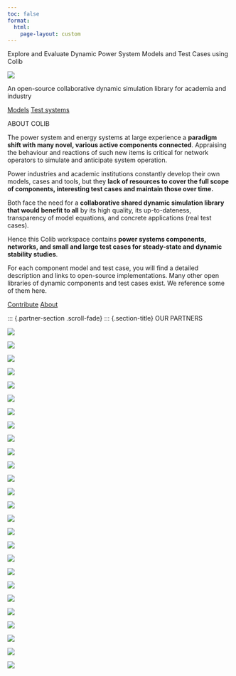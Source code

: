 ```yaml
---
toc: false
format:
  html:
    page-layout: custom
---
```


::: {.main-header}
::: {.hero-banner}
::: {.hero-content}
::: {.hero-text .fade-in-right}
Explore and Evaluate Dynamic Power System Models and Test Cases using Colib
:::
::: {.hero-image .fade-in-left}
![](assets/img/HVDC_model_modelica.png){.hero-diagram}
:::
:::
::: {.hero-subcontent .fade-in-up}
::: {.hero-subcontent-text}
An open-source collaborative dynamic simulation library for academia and industry
:::
::: {.button-group}
[Models](models/index.qmd){.btn-main} [Test systems](testCases/index.qmd){.btn-main}
:::
:::
:::
:::

::: {.section-content}
::: {.section-title .scroll-fade}
ABOUT COLIB
:::

::: {.flex-row .scroll-fade}
::: {.col-md-6 .scroll-fade}
The power system and energy systems at large experience a **paradigm shift with many novel, various active components connected**. Appraising the behaviour and reactions of such new items is critical for network operators to simulate and anticipate system operation.

Power industries and academic institutions constantly develop their own models, cases and tools, but they **lack of resources to cover the full scope of components, interesting test cases and maintain those over time.**
:::
::: {.col-md-6 .scroll-fade}
Both face the need for a **collaborative shared dynamic simulation library that would benefit to all** by its high quality, its up-to-dateness, transparency of model equations, and concrete applications (real test cases).

Hence this Colib workspace contains **power systems components, networks, and small and large test cases for steady-state and dynamic stability studies**.
:::
:::

::: {.scroll-fade}
For each component model and test case, you will find a detailed description and links to open-source implementations. Many other open libraries of dynamic components and test cases exist. We reference some of them here.
:::

::: {.button-group .scroll-fade}
[Contribute](contribute/index.qmd){.btn-main} [About](about/index.qmd){.btn-main}
:::

::: {.partner-section .scroll-fade}
::: {.section-title}
OUR PARTNERS
:::

::: {.partner-logos}

::: {.parter-logo .scroll-fade}
[![](assets/img/colib_logos/AIR_LIQUIDE.png){.parter-logo-img}](https://www.airliquide.com/){target="_blank"}
:::
::: {.parter-logo .scroll-fade}
[![](assets/img/colib_logos/Alliander.png){.parter-logo-img-lg}](https://www.alliander.com/){target="_blank"}
:::

::: {.parter-logo .scroll-fade}
[![](assets/img/colib_logos/Cyprus_University_of_Technology.png){.parter-logo-img-lg}](https://www.cut.ac.cy/){target="_blank"}
:::

::: {.parter-logo .scroll-fade}
[![](assets/img/colib_logos/Danmarks_Tekniske_Universitet_(logo).svg){.parter-logo-img-lg}](https://www.dtu.dk/){target="_blank"}
:::

::: {.parter-logo .scroll-fade}
[![](assets/img/colib_logos/EDF.svg.png){.parter-logo-img-lg}](https://www.edf.fr/){target="_blank"}
:::

::: {.parter-logo .scroll-fade}
[![](assets/img/colib_logos/Eindhoven_University.svg.png){.parter-logo-img-lg}](https://www.tue.nl/){target="_blank"}
:::

::: {.parter-logo .scroll-fade}
[![](assets/img/colib_logos/ELES_logo.svg){.parter-logo-img}](https://www.eles.si/){target="_blank"}
:::

::: {.parter-logo .scroll-fade}
[![](assets/img/colib_logos/EPRI.webp){.parter-logo-img-lg}](https://www.epri.com/){target="_blank"}
:::

::: {.parter-logo .scroll-fade}
[![](assets/img/colib_logos/ETH_Zurich.svg.png){.parter-logo-img}](https://ethz.ch/){target="_blank"}
:::

::: {.parter-logo .scroll-fade}
[![](assets/img/colib_logos/Fraunhofer-Gesellschaft_2009_logo.svg){.parter-logo-img}](https://www.fraunhofer.de/){target="_blank"}
:::

::: {.parter-logo .scroll-fade}
[![](assets/img/colib_logos/HEDNO-PANTONE.webp){.parter-logo-img-lg}](https://www.deddie.gr/){target="_blank"}
:::

::: {.parter-logo .scroll-fade}
[![](assets/img/colib_logos/Hydro-Quebec.svg){.parter-logo-img-lg}](https://www.hydroquebec.com/){target="_blank"}
:::

::: {.parter-logo .scroll-fade}
[![](assets/img/colib_logos/INESCTEC.webp){.parter-logo-img-lg}](https://www.inesctec.pt/){target="_blank"}
:::

::: {.parter-logo .scroll-fade}
[![](assets/img/colib_logos/NaTran.svg.png){.parter-logo-img-lg}](https://www.natran.eu/){target="_blank"}
:::

::: {.parter-logo .scroll-fade}
[![](assets/img/colib_logos/NTUA.webp){.parter-logo-img-lg}](https://www.ntua.gr/){target="_blank"}
:::

::: {.parter-logo .scroll-fade}
[![](assets/img/colib_logos/RTE.svg){.parter-logo-img-lg}](https://www.rte-france.com/){target="_blank"}
:::

::: {.parter-logo .scroll-fade}
[![](assets/img/colib_logos/RWTH.svg){.parter-logo-img}](https://www.rwth-aachen.de/){target="_blank"}
:::

::: {.parter-logo .scroll-fade}
[![](assets/img/colib_logos/Swissgrid.svg){.parter-logo-img}](https://www.swissgrid.ch/){target="_blank"}
:::

::: {.parter-logo .scroll-fade}
[![](assets/img/colib_logos/Tennet.svg){.parter-logo-img}](https://www.tennet.eu/){target="_blank"}
:::

::: {.parter-logo .scroll-fade}
[![](assets/img/colib_logos/TotalEnergies.svg){.parter-logo-img-lg}](https://totalenergies.com/){target="_blank"}
:::

::: {.parter-logo .scroll-fade}
[![](assets/img/colib_logos/TUDELFT.svg){.parter-logo-img-lg}](https://www.tudelft.nl/){target="_blank"}
:::

::: {.parter-logo .scroll-fade}
[![](assets/img/colib_logos/Universitat_Duisburg-Essen.svg.png){.parter-logo-img-lg}](https://www.uni-due.de/){target="_blank"}
:::

::: {.parter-logo .scroll-fade}
[![](assets/img/colib_logos/ul.svg){.parter-logo-img-lg}](https://www.uni-lj.si/en/university/){target="_blank"}
:::

::: {.parter-logo .scroll-fade}
[![](assets/img/colib_logos/Universite_Grenoble_Alpes.svg.png){.parter-logo-img-lg}](https://www.univ-grenoble-alpes.fr/){target="_blank"}
:::

::: {.parter-logo .scroll-fade}
[![](assets/img/colib_logos/UPC.svg.png){.parter-logo-img-lg}](https://www.upc.edu/){target="_blank"}
:::

::: {.parter-logo .scroll-fade}
[![](assets/img/colib_logos/universidad-pontificia-de-comillas.svg){.parter-logo-img-lg}](https://www.comillas.edu/){target="_blank"}
:::


:::

<script>
// Intersection Observer for scroll-based fade effects
document.addEventListener('DOMContentLoaded', function() {
  const fadeElements = document.querySelectorAll('.scroll-fade');
  
  const observer = new IntersectionObserver((entries) => {
    entries.forEach(entry => {
      if (entry.isIntersecting) {
        entry.target.classList.add('visible');
      }
    });
  }, {
    threshold: 0.1,
    rootMargin: '0px 0px -50px 0px'
  });
  
  fadeElements.forEach(element => {
    observer.observe(element);
  });
});
</script>
